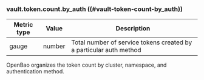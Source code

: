 ### vault.token.count.by_auth ((#vault-token-count-by_auth))

Metric type | Value   | Description
----------- | ------- | -----------
gauge       | number  | Total number of service tokens created by a particular auth method

OpenBao organizes the token count by cluster, namespace, and authentication
method.
